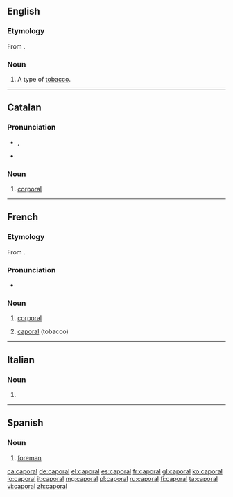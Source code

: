 ==English==
===Etymology===
From {{etyl|fr}} {{term|caporal|lang=fr}}.

===Noun===
{{en-noun}}

# A type of [[tobacco]].

----

==Catalan==

===Pronunciation===
* {{IPA|lang=ca|/kəpuˈɾaɫ/}}, {{X-SAMPA|lang=ca|/k@pu"4a5/}}
* {{rhymes|aɫ|lang=ca}}

===Noun===
{{ca-noun|m}}

# {{military|lang=ca}} [[corporal]]

----

==French==

===Etymology===
From {{etyl|it|fr}} {{term|caporale|lang=it}}.

===Pronunciation===
* {{IPA|/ka.pɔ.ʁal/|lang=fr}}

===Noun===
{{fr-noun|m|plural=caporaux}}

# {{military|lang=fr}} [[corporal]]
# [[#English|caporal]] (tobacco)

----

==Italian==

===Noun===
{{head|it|noun}} {{m|inv}}

# {{apocopic form of|caporale|lang=it}}

----

==Spanish==

===Noun===
{{es-noun|m|pl=caporales}}

# [[foreman]]

[[ca:caporal]]
[[de:caporal]]
[[el:caporal]]
[[es:caporal]]
[[fr:caporal]]
[[gl:caporal]]
[[ko:caporal]]
[[io:caporal]]
[[it:caporal]]
[[mg:caporal]]
[[pl:caporal]]
[[ru:caporal]]
[[fi:caporal]]
[[ta:caporal]]
[[vi:caporal]]
[[zh:caporal]]